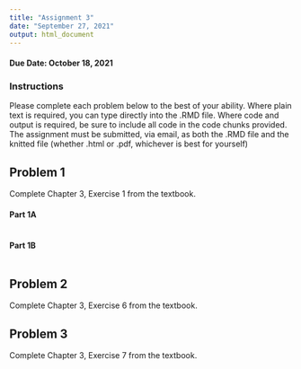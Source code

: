 ```yaml
---
title: "Assignment 3"
date: "September 27, 2021"
output: html_document
---
```

#### Due Date: October 18, 2021

### Instructions
Please complete each problem below to the best of your ability. Where plain text is required, you can type directly into the .RMD file. Where code and output is required, be sure to include all code in the code chunks provided. The assignment must be submitted, via email, as both the .RMD file and the knitted file (whether .html or .pdf, whichever is best for yourself)

## Problem 1
Complete Chapter 3, Exercise 1 from the textbook.

#### Part 1A
```r

```



#### Part 1B
```r

```


## Problem 2
Complete Chapter 3, Exercise 6 from the textbook.

## Problem 3
Complete Chapter 3, Exercise 7 from the textbook.




